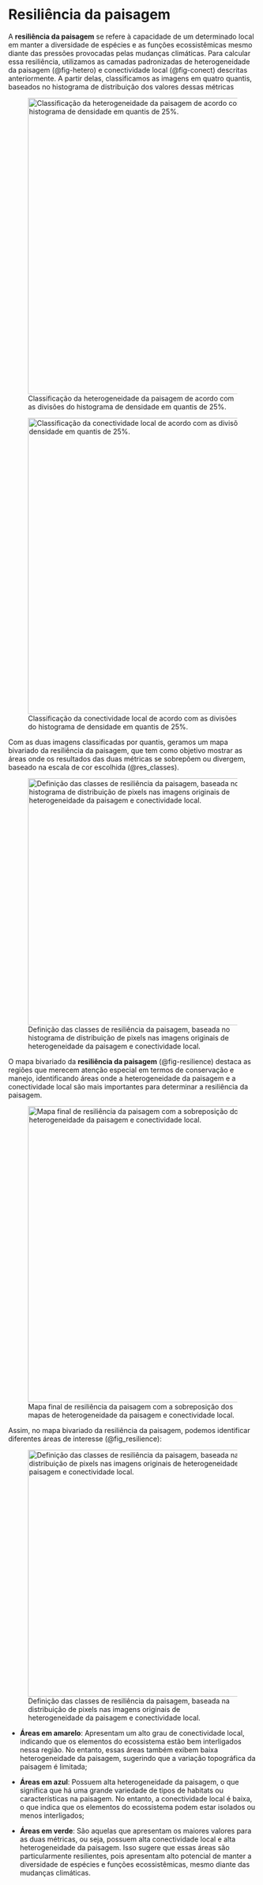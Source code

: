 # Resiliência da paisagem

A **resiliência da paisagem** se refere à capacidade de um determinado local em manter a diversidade de espécies e as funções ecossistêmicas mesmo diante das pressões provocadas pelas mudanças climáticas. Para calcular essa resiliência, utilizamos as camadas padronizadas de heterogeneidade da paisagem (@fig-hetero) e conectividade local (@fig-conect) descritas anteriormente. A partir delas, classificamos as imagens em quatro quantis, baseados no histograma de distribuição dos valores dessas métricas

![Classificação da heterogeneidade da paisagem de acordo com as divisões do histograma de densidade em quantis de 25%.](figs/Heterogeneity_bivariate.png){#fig-hetero width="600" fig-align="center"}

![Classificação da conectividade local de acordo com as divisões do histograma de densidade em quantis de 25%.](figs/Connectedness_bivariate.png){#fig-conect width="600" fig-align="center"}

<!-- Sugestão de colocar essas duas figuras lado a lado com uma legenda única indicando (a) e (b) -->

Com as duas imagens classificadas por quantis, geramos um mapa bivariado da resiliência da paisagem, que tem como objetivo mostrar as áreas onde os resultados das duas métricas se sobrepõem ou divergem, baseado na escala de cor escolhida (@res_classes).

![Definição das classes de resiliência da paisagem, baseada no histograma de distribuição de pixels nas imagens originais de heterogeneidade da paisagem e conectividade local.](figs/resilience_classes.png){#res_classes width="500" fig-align="center"}

<!-- Faltou numerar a figura; algumas figuras em outras abas também estão sem numeração; no de conectvididade lembro de não ter número -->

O mapa bivariado da **resiliência da paisagem** (@fig-resilience) destaca as regiões que merecem atenção especial em termos de conservação e manejo, identificando áreas onde a heterogeneidade da paisagem e a conectividade local são mais importantes para determinar a resiliência da paisagem.

![Mapa final de resiliência da paisagem com a sobreposição dos mapas de heterogeneidade da paisagem e conectividade local.](figs/Resilience_bivariate.png){#fig-resilience width="600" fig-align="center"}

Assim, no mapa bivariado da resiliência da paisagem, podemos identificar diferentes áreas de interesse (@fig_resilience):

![Definição das classes de resiliência da paisagem, baseada na distribuição de pixels nas imagens originais de heterogeneidade da paisagem e conectividade local.](figs/resilience_def.png){#fig_resilience width="500" fig-align="center"}

-   **Áreas em amarelo**: Apresentam um alto grau de conectividade local, indicando que os elementos do ecossistema estão bem interligados nessa região. No entanto, essas áreas também exibem baixa heterogeneidade da paisagem, sugerindo que a variação topográfica da paisagem é limitada;

-   **Áreas em azul**: Possuem alta heterogeneidade da paisagem, o que significa que há uma grande variedade de tipos de habitats ou características na paisagem. No entanto, a conectividade local é baixa, o que indica que os elementos do ecossistema podem estar isolados ou menos interligados;

-   **Áreas em verde**: São aquelas que apresentam os maiores valores para as duas métricas, ou seja, possuem alta conectividade local e alta heterogeneidade da paisagem. Isso sugere que essas áreas são particularmente resilientes, pois apresentam alto potencial de manter a diversidade de espécies e funções ecossistêmicas, mesmo diante das mudanças climáticas.

